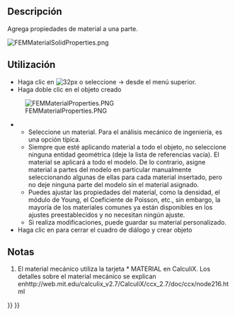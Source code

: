<languages/>

{{Docnav
|[[FEM_Analysis|New Analysis]]
|[[FEM_MaterialFluid|Fluid Material]]
|[[FEM_Workbench|FEM]]
|IconL=FEM_Analysis.svg
|IconR=FEM_MaterialFluid.svg
|IconC=Workbench_FEM.svg
}}

<div class="mw-translate-fuzzy">
{{GuiCommand|Name=FEM MaterialSolid |MenuLocation=Model → FEM material for solid||Workbenches=[[FEM_Workbench|FEM]]|Shortcut=M,M|SeeAlso=[[FEM_tutorial|FEM tutorial]]}}
</div>

<span id="Description"></span>
==Descripción==

<div class="mw-translate-fuzzy">
Agrega propiedades de material a una parte.
</div>

[[File:FEMMaterialSolidProperties.png]]
{{Caption|The FEM material task panel}}

<span id="Usage"></span>
<div class="mw-translate-fuzzy">
==Utilización==
</div>

<div class="mw-translate-fuzzy">
* Haga clic en [[Image: FEM_MaterialSolid.png | 32px]] o seleccione {{KEY | Model}} → {{KEY | [[Image: FEM_MaterialSolid.png | 32px]] Material de FEM para sólidos}} desde el menú superior.
* Haga doble clic en el objeto {{KEY | [[Image: FEM_MaterialSolid.png | 32px]] SolidMaterial}} creado
[[File:FEMMaterialProperties.PNG]]
** Seleccione un material. Para el análisis mecánico de ingeniería, {{KEY | CalculiX-Steel}} es una opción típica.
** Siempre que esté aplicando material a todo el objeto, no seleccione ninguna entidad geométrica (deje la lista de referencias vacía). El material se aplicará a todo el modelo. De lo contrario, asigne material a partes del modelo en particular manualmente seleccionando algunas de ellas para cada material insertado, pero no deje ninguna parte del modelo sin el material asignado.
** Puedes ajustar las propiedades del material, como la densidad, el módulo de Young, el Coeficiente de Poisson, etc., sin embargo, la mayoría de los materiales comunes ya están disponibles en los ajustes preestablecidos y no necesitan ningún ajuste.
** Si realiza modificaciones, puede guardar su material personalizado.
* Haga clic en {{KEY|Close}} para cerrar el cuadro de diálogo y crear {{KEY|[[Image:FEM_MaterialSolid.png|32px]] SolidMaterial}} objeto
</div>

<span id="Notes"></span>
==Notas==

<div class="mw-translate-fuzzy">
#El material mecánico utiliza la tarjeta * MATERIAL en CalculiX. Los detalles sobre el material mecánico se explican enhttp://web.mit.edu/calculix_v2.7/CalculiX/ccx_2.7/doc/ccx/node216.html
</div>


{{Docnav
|[[FEM_Analysis|New Analysis]]
|[[FEM_MaterialFluid|Fluid Material]]
|[[FEM_Workbench|FEM]]
|IconL=FEM_Analysis.svg
|IconR=FEM_MaterialFluid.svg
|IconC=Workbench_FEM.svg
}}

{{FEM_Tools_navi{{#translation:}}}}
{{Userdocnavi{{#translation:}}}}
{{clear}}